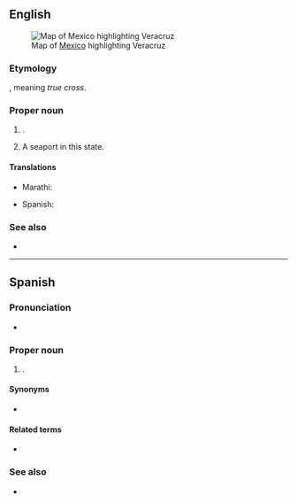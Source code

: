 {{also|Vera Cruz}}
==English==
[[File:Mexico map, MX-VER.svg|thumb|Map of [[Mexico]] highlighting Veracruz]]

===Etymology===
{{etyl|es|en}}, meaning ''true cross''.

===Proper noun===
{{en-proper noun}}

# {{place|en|coastal state|in southeastern|c/Mexico}}.
# A seaport in this state.

====Translations====
{{trans-top|state of Mexico}}
* Marathi: {{t|mr|वेराक्रुज|n|tr=verākruza|sc=Deva}}
{{trans-mid}}
* Spanish: {{t+|es|Veracruz|f}}
{{trans-bottom}}

===See also===
* {{pedialite}}

----

==Spanish==

===Pronunciation===
* {{es-IPA}}

===Proper noun===
{{es-proper noun|f}}

# {{place|es|state|c/Mexico}}.

====Synonyms====
* {{l|es|VC}} {{qualifier|abbreviation}}

====Related terms====
* {{l|es|veracruzano}}

===See also===
* {{pedialite|lang=es}}